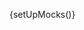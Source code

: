
{setUpMocks()}

<Meta
  title="Merchant Tools/Payment Details"
  Components="justifi-payment-details"
  of={JustifiPaymentDetails}
/>

<Title />

---

Component to display detailed information about a specific payment.

# Index

---

- [Props and methods](#props-and-methods)
- [Authorization](#authorization)
- [Example usage](#example-usage)

# Props and methods

---

<ArgTypes exclude={['Theme']} />

# Authorization

---

<p>
  Authorization is performed by passing a web component token as{' '}
  <code>auth-token</code>.
</p>
<ul>
  <li>
    <strong>Web Component Token</strong>: These tokens are generated by your
    backend services using the [Web Component Tokens
    API](https://docs.justifi.tech/api-spec#tag/Web-Component-Tokens/operation/CreateWebComponentToken).
    Each token can be scoped to perform a set number of actions and is active
    for 60 minutes. When creating a web component token for this specific
    component you'll need to use the role: `read:payments:account_id` or
    `write:payments:account_id`. Make sure the value for `account_id` matches
    the prop you also pass separately.
  </li>
</ul>

# Example Usage

---

<ComponentBox>
  <justifi-payment-details payment-id="123" auth-token="123abc" />
</ComponentBox>

---

<Source dark language="html" code={codeExampleFull} />
